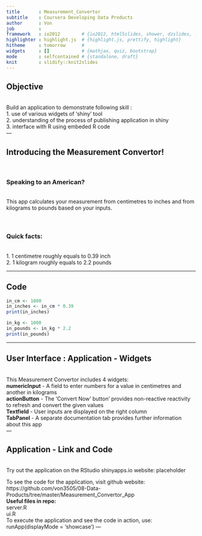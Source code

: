 ```yaml
---
title       : Measurement_Convertor
subtitle    : Coursera Developing Data Products
author      : Von
job         : 
framework   : io2012        # {io2012, html5slides, shower, dzslides, ...}
highlighter : highlight.js  # {highlight.js, prettify, highlight}
hitheme     : tomorrow      # 
widgets     : []            # {mathjax, quiz, bootstrap}
mode        : selfcontained # {standalone, draft}
knit        : slidify::knit2slides
---
```


## Objective
<br>
Build an application to demonstrate following skill :
<br>
1. use of various widgets of 'shiny' tool <br>
2. understanding of the process of publishing application in shiny <br>
3. interface with R using embeded R code <br>
--- 

## Introducing the Measurement Convertor! 
<br>
<h3>Speaking to an American? </h3>
<br> This app calculates your measurement from centimetres to inches and from kilograms to pounds based on your inputs.   
<br><br>
<h3>Quick facts:</h3> <br>
1. 1 centimetre roughly equals to 0.39 inch <br>
2. 1 kilogram roughly equals to 2.2 pounds <br>

--- 

## Code
```r
in_cm <- 1000
in_inches <- in_cm * 0.39
print(in_inches)

in_kg <- 1000
in_pounds <- in_kg * 2.2
print(in_pounds)
```
--- 

## User Interface : Application - Widgets
<br>
This Measurement Convertor includes 4 widgets:<br>
<b>numericInput</b> - A field to enter numbers for a value in centimetres and another in kilograms <br>
<b>actionButton</b> - The 'Convert Now' button' provides non-reactive reactivity to refresh and convert the given values <br>
<b>Textfield</b> - User inputs are displayed on the right column <br>
<b>TabPanel</b> - A separate documentation tab provides further information about this app <br>
--- 

## Application - Link and Code
<br>
Try out the application on the RStudio shinyapps.io website: placeholder
<br>

To see the code for the application, visit github website: https://github.com/von3505/08-Data-Products/tree/master/Measurement_Convertor_App
<br>
<b>Useful files in repo:</b> <br>
server.R <br>
ui.R <br>
To execute the application and see the code in action, use: runApp(displayMode = 'showcase')
--- 